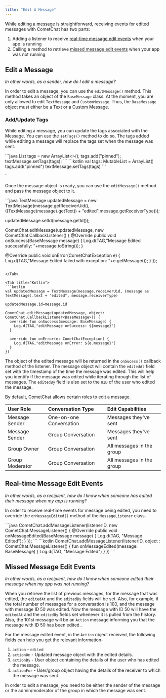 ```yaml
---
title: "Edit A Message"
---
```




While [editing a message](/sdk/android/edit-message#edit-a-message) is straightforward, receiving events for edited messages with CometChat has two parts:

1. Adding a listener to receive [real-time message edit events](/sdk/android/edit-message#real-time-message-edit-events) when your app is running
2. Calling a method to retrieve [missed message edit events](/sdk/android/edit-message#missed-message-edit-events) when your app was not running

## Edit a Message

*In other words, as a sender, how do I edit a message?*

In order to edit a message, you can use the `editMessage()` method. This method takes an object of the `BaseMessage` class. At the moment, you are only allowed to edit `TextMessage` and `CustomMessage`. Thus, the `BaseMessage` object must either be a Text or a Custom Message.

### Add/Update Tags

While editing a message, you can update the tags associated with the Message. You can use the `setTags()` method to do so. The tags added while editing a message will replace the tags set when the message was sent.

<Tabs>
<Tab title="Java">
```java
List<String> tags = new ArrayList<>();
tags.add("pinned");
textMessage.setTags(tags);
```

</Tab>

<Tab title="Kotlin">
```kotlin
val tags: MutableList<String> = ArrayList()
tags.add("pinned")
textMessage.setTags(tags)
```

</Tab>

</Tabs>

\`

Once the message object is ready, you can use the `editMessage()` method and pass the message object to it.

<Tabs>
<Tab title="Java">
```java
TextMessage updatedMessage = new TextMessage(message.getReceiverUid(), ((TextMessage)message).getText() + "edited",message.getReceiverType());

updatedMessage.setId(message.getId());

CometChat.editMessage(updatedMessage, new CometChat.CallbackListener<BaseMessage>() {
  @Override
  public void onSuccess(BaseMessage message) {
    Log.d(TAG,"Message Edited successfully: "+message.toString());
  }

  @Override
  public void onError(CometChatException e) {
    Log.d(TAG,"Message Edited failed with exception: "+e.getMessage());
  }
}); 
```

</Tab>

<Tab title="Kotlin">
```kotlin
val updatedMessage = TextMessage(message.receiverUid, (message as TextMessage).text + "edited", message.receiverType)

updatedMessage.id=message.id

CometChat.editMessage(updatedMessage, object: CometChat.CallbackListener<BaseMessage>() {
  override fun onSuccess(message: BaseMessage) {
    Log.d(TAG,"editMessage onSuccess: ${message}")
  }

  override fun onError(e: CometChatException) {
    Log.d(TAG,"editMessage onError: ${e.message}")
  }
})
```

</Tab>

</Tabs>

The object of the edited message will be returned in the `onSucess()` callback method of the listener. The message object will contain the `editedAt` field set with the timestamp of the time the message was edited. This will help you identify if the message was edited while iterating through the list of messages. The `editedBy` field is also set to the `UID` of the user who edited the message.

By default, CometChat allows certain roles to edit a message.

| User Role       | Conversation Type       | Edit Capabilities         |
| :--------------- | :----------------------- | :------------------------- |
| Message Sender  | One-on-one Conversation | Messages they've sent     |
| Message Sender  | Group Conversation      | Messages they've sent     |
| Group Owner     | Group Conversation      | All messages in the group |
| Group Moderator | Group Conversation      | All messages in the group |

## Real-time Message Edit Events

*In other words, as a recipient, how do I know when someone has edited their message when my app is running?*

In order to receive real-time events for message being edited, you need to override the `onMessageEdited()` method of the `MessageListener` class.

<Tabs>
<Tab title="Java">
```java
CometChat.addMessageListener(listenerID, new CometChat.MessageListener() {
  @Override
  public void onMessageEdited(BaseMessage message) {
    Log.d(TAG, "Message Edited");
  }
});
```

</Tab>

<Tab title="Kotlin">
```kotlin
CometChat.addMessageListener(listenerID, object : CometChat.MessageListener() {
  fun onMessageEdited(message: BaseMessage) {
    Log.d(TAG, "Message Edited")
  }
})
```

</Tab>

</Tabs>

## Missed Message Edit Events

*In other words, as a recipient, how do I know when someone edited their message when my app was not running?*

When you retrieve the list of previous messages, for the message that was edited, the `editedAt` and the `editedBy` fields will be set. Also, for example, if the total number of messages for a conversation is 100, and the message with message ID 50 was edited. Now the message with ID 50 will have the `editedAt` and the `editedBy` fields set whenever it is pulled from the history. Also, the 101st message will be an `Action` message informing you that the message with ID 50 has been edited..

For the message edited event, in the `Action` object received, the following fields can help you get the relevant information-

1. `action` - `edited`
2. `actionOn` - Updated message object with the edited details.
3. `actionBy` - User object containing the details of the user who has edited the message.
4. `actionFor` - User/group object having the details of the receiver to which the message was sent.

<Note>

In order to edit a message, you need to be either the sender of the message or the admin/moderator of the group in which the message was sent.

</Note>
